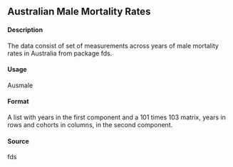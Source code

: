 
## Australian Male Mortality Rates


#### Description 


The data consist of set of measurements across years of male mortality rates in Australia from
package fds.

#### Usage
Ausmale

#### Format
A list with years in the first component and a 101 times 103 matrix, years in rows and cohorts in
columns, in the second component.

#### Source
fds
